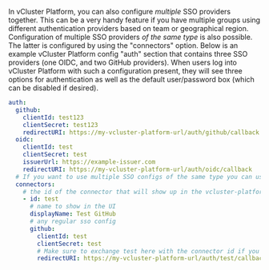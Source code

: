 In vCluster Platform, you can also configure _multiple_ SSO providers together. This can be a very handy feature if you
have multiple groups using different authentication providers based on team or geographical
region. Configuration of multiple SSO providers _of the same type_ is also possible.
The latter is configured by using the "connectors" option. Below is an example vCluster Platform config "auth"
section that contains three SSO providers (one OIDC, and two GitHub providers). When users log
into vCluster Platform with such a configuration present, they will see three options for authentication as
well as the default user/password box (which can be disabled if desired).

```yaml
auth:
  github:
    clientId: test123
    clientSecret: test123
    redirectURI: https://my-vcluster-platform-url/auth/github/callback
  oidc:
    clientId: test
    clientSecret: test
    issuerUrl: https://example-issuer.com
    redirectURI: https://my-vcluster-platform-url/auth/oidc/callback
  # If you want to use multiple SSO configs of the same type you can use the connectors option
  connectors:
    # the id of the connector that will show up in the vcluster-platform callback url
    - id: test
      # name to show in the UI
      displayName: Test GitHub
      # any regular sso config
      github:
        clientId: test
        clientSecret: test
        # Make sure to exchange test here with the connector id if you change that
        redirectURI: https://my-vcluster-platform-url/auth/test/callback
```
